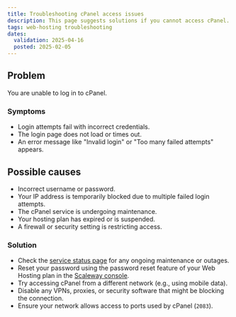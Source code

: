 ```yaml
---
title: Troubleshooting cPanel access issues
description: This page suggests solutions if you cannot access cPanel.
tags: web-hosting troubleshooting
dates:
  validation: 2025-04-16
  posted: 2025-02-05
---
```


## Problem
You are unable to log in to cPanel.

### Symptoms
- Login attempts fail with incorrect credentials.
- The login page does not load or times out.
- An error message like "Invalid login" or "Too many failed attempts" appears.

## Possible causes
- Incorrect username or password.
- Your IP address is temporarily blocked due to multiple failed login attempts.
- The cPanel service is undergoing maintenance.
- Your hosting plan has expired or is suspended.
- A firewall or security setting is restricting access.

### Solution
- Check the [service status page](https://status.scaleway.com/) for any ongoing maintenance or outages.
- Reset your password using the password reset feature of your Web Hosting plan in the [Scaleway console](https://console.scaleway.com/webhosting/webhosting).
- Try accessing cPanel from a different network (e.g., using mobile data).
- Disable any VPNs, proxies, or security software that might be blocking the connection.
- Ensure your network allows access to ports used by cPanel (`2083`).
